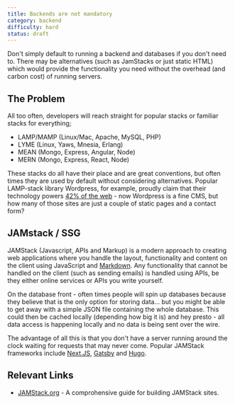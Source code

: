 ```yaml
---
title: Backends are not mandatory
category: backend
difficulty: hard
status: draft
---
```


Don't simply default to running a backend and databases if you don't need to. There may be alternatives (such as JamStacks or just static HTML) which would provide the functionality you need without the overhead (and carbon cost) of running servers.

## The Problem

All too often, developers will reach straight for popular stacks or familiar stacks for everything;

- LAMP/MAMP (Linux/Mac, Apache, MySQL, PHP)
- LYME (Linux, Yaws, Mnesia, Erlang)
- MEAN (Mongo, Express, Angular, Node)
- MERN (Mongo, Express, React, Node)

These stacks do all have their place and are great conventions, but often times they are used by default without considering alternatives. Popular LAMP-stack library Wordpress, for example, proudly claim that their technology powers [42% of the web](https://wordpress.com/) - now Wordpress is a fine CMS, but how many of those sites are just a couple of static pages and a contact form?

## JAMstack / SSG

JAMStack (Javascript, APIs and Markup) is a modern approach to creating web applications where you handle the layout, functionality and content on the client using JavaScript and [Markdown](https://en.wikipedia.org/wiki/Markdown). Any functionality that cannot be handled on the client (such as sending emails) is handled using APIs, be they either online services or APIs you write yourself.

On the database front - often times people will spin up databases because they believe that is the only option for storing data... but you might be able to get away with a simple JSON file containing the whole database. This could then be cached locally (depending how big it is) and hey presto - all data access is happening locally and no data is being sent over the wire.

The advantage of all this is that you don't have a server running around the clock waiting for requests that may never come. Popular JAMStack frameworks include [Next.JS](https://nextjs.org/), [Gatsby](https://www.gatsbyjs.com/) and [Hugo](https://gohugo.io/).

## Relevant Links

- [JAMStack.org](https://jamstack.org/) - A comprohensive guide for building JAMStack sites.
